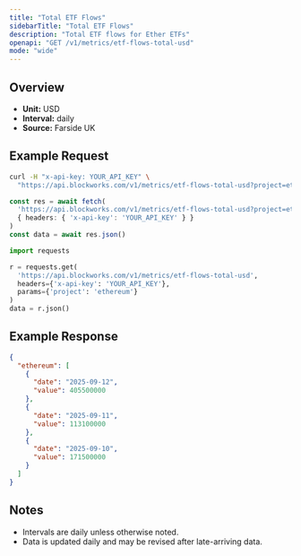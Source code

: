 ```yaml
---
title: "Total ETF Flows"
sidebarTitle: "Total ETF Flows"
description: "Total ETF flows for Ether ETFs"
openapi: "GET /v1/metrics/etf-flows-total-usd"
mode: "wide"
---
```


## Overview

- **Unit:** USD
- **Interval:** daily
- **Source:** Farside UK

## Example Request

<CodeGroup>

```bash cURL
curl -H "x-api-key: YOUR_API_KEY" \
  "https://api.blockworks.com/v1/metrics/etf-flows-total-usd?project=ethereum"
```

```typescript TypeScript
const res = await fetch(
  'https://api.blockworks.com/v1/metrics/etf-flows-total-usd?project=ethereum',
  { headers: { 'x-api-key': 'YOUR_API_KEY' } }
)
const data = await res.json()
```

```python Python
import requests

r = requests.get(
  'https://api.blockworks.com/v1/metrics/etf-flows-total-usd',
  headers={'x-api-key': 'YOUR_API_KEY'},
  params={'project': 'ethereum'}
)
data = r.json()
```

</CodeGroup>

## Example Response

```json
{
  "ethereum": [
    {
      "date": "2025-09-12",
      "value": 405500000
    },
    {
      "date": "2025-09-11",
      "value": 113100000
    },
    {
      "date": "2025-09-10",
      "value": 171500000
    }
  ]
}
```

## Notes
- Intervals are daily unless otherwise noted.
- Data is updated daily and may be revised after late-arriving data.